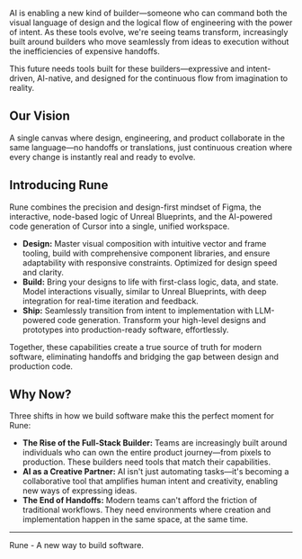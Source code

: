 AI is enabling a new kind of builder—someone who can command both the visual language of design and the logical flow of engineering with the power of intent. As these tools evolve, we're seeing teams transform, increasingly built around builders who move seamlessly from ideas to execution without the inefficiencies of expensive handoffs.

This future needs tools built for these builders—expressive and intent-driven, AI-native, and designed for the continuous flow from imagination to reality.

## Our Vision

A single canvas where design, engineering, and product collaborate in the same language—no handoffs or translations, just continuous creation where every change is instantly real and ready to evolve.

## Introducing Rune

Rune combines the precision and design-first mindset of Figma, the interactive, node-based logic of Unreal Blueprints, and the AI-powered code generation of Cursor into a single, unified workspace.

*   **Design:** Master visual composition with intuitive vector and frame tooling, build with comprehensive component libraries, and ensure adaptability with responsive constraints. Optimized for design speed and clarity.
*   **Build:** Bring your designs to life with first-class logic, data, and state. Model interactions visually, similar to Unreal Blueprints, with deep integration for real-time iteration and feedback.
*   **Ship:** Seamlessly transition from intent to implementation with LLM-powered code generation. Transform your high-level designs and prototypes into production-ready software, effortlessly.

Together, these capabilities create a true source of truth for modern software, eliminating handoffs and bridging the gap between design and production code.

## Why Now?

Three shifts in how we build software make this the perfect moment for Rune:

*   **The Rise of the Full-Stack Builder:** Teams are increasingly built around individuals who can own the entire product journey—from pixels to production. These builders need tools that match their capabilities.
*   **AI as a Creative Partner:** AI isn't just automating tasks—it's becoming a collaborative tool that amplifies human intent and creativity, enabling new ways of expressing ideas.
*   **The End of Handoffs:** Modern teams can't afford the friction of traditional workflows. They need environments where creation and implementation happen in the same space, at the same time.

---

Rune - A new way to build software.